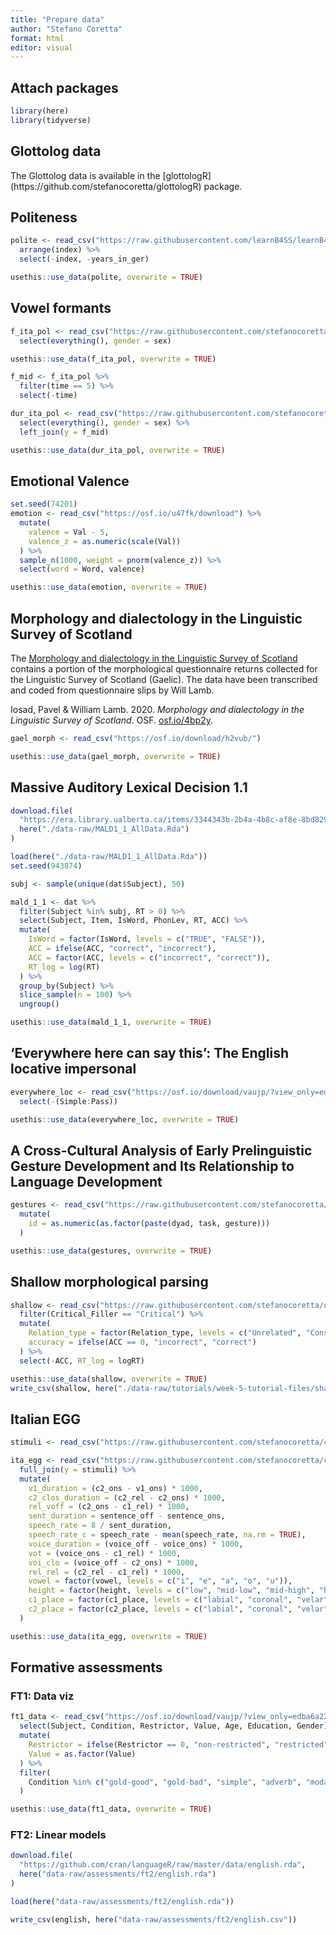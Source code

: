 ```yaml
---
title: "Prepare data"
author: "Stefano Coretta"
format: html
editor: visual
---
```


## Attach packages

```r
library(here)
library(tidyverse)
```

## Glottolog data

The Glottolog data is available in the \[glottologR\](https://github.com/stefanocoretta/glottologR) package.

## Politeness

```r
polite <- read_csv("https://raw.githubusercontent.com/learnB4SS/learnB4SS/main/data-raw/polite.csv") %>%
  arrange(index) %>%
  select(-index, -years_in_ger)

usethis::use_data(polite, overwrite = TRUE)
```

## Vowel formants

```r
f_ita_pol <- read_csv("https://raw.githubusercontent.com/stefanocoretta/coretta2018itapol/master/data-raw/aggregated/formants-series.csv") %>%
  select(everything(), gender = sex)

usethis::use_data(f_ita_pol, overwrite = TRUE)
```

```r
f_mid <- f_ita_pol %>%
  filter(time == 5) %>%
  select(-time)

dur_ita_pol <- read_csv("https://raw.githubusercontent.com/stefanocoretta/coretta2018itapol/master/data-raw/aggregated/token-measures.csv") %>%
  select(everything(), gender = sex) %>%
  left_join(y = f_mid)

usethis::use_data(dur_ita_pol, overwrite = TRUE)
```

## Emotional Valence

```r
set.seed(74201)
emotion <- read_csv("https://osf.io/u47fk/download") %>%
  mutate(
    valence = Val - 5,
    valence_z = as.numeric(scale(Val))
  ) %>%
  sample_n(1000, weight = pnorm(valence_z)) %>%
  select(word = Word, valence)

usethis::use_data(emotion, overwrite = TRUE)
```

## Morphology and dialectology in the Linguistic Survey of Scotland

The [Morphology and dialectology in the Linguistic Survey of Scotland](https://osf.io/4bp2y) contains a portion of the morphological questionnaire returns collected for the Linguistic Survey of Scotland (Gaelic). The data have been transcribed and coded from questionnaire slips by Will Lamb.

Iosad, Pavel & William Lamb. 2020. *Morphology and dialectology in the Linguistic Survey of Scotland*. OSF. [osf.io/4bp2y](https://osf.io/4bp2y).

```r
gael_morph <- read_csv("https://osf.io/download/h2vub/")

usethis::use_data(gael_morph, overwrite = TRUE)
```

## Massive Auditory Lexical Decision 1.1

```r
download.file(
  "https://era.library.ualberta.ca/items/3344343b-2b4a-4b8c-af8e-8bd829c76472/view/eada02c5-6259-4225-8204-13ce86e1cd2d/MALD1_1_AllData.Rda",
  here("./data-raw/MALD1_1_AllData.Rda")
)

load(here("./data-raw/MALD1_1_AllData.Rda"))
set.seed(943874)

subj <- sample(unique(dat$Subject), 50)

mald_1_1 <- dat %>%
  filter(Subject %in% subj, RT > 0) %>%
  select(Subject, Item, IsWord, PhonLev, RT, ACC) %>%
  mutate(
    IsWord = factor(IsWord, levels = c("TRUE", "FALSE")),
    ACC = ifelse(ACC, "correct", "incorrect"),
    ACC = factor(ACC, levels = c("incorrect", "correct")),
    RT_log = log(RT)
  ) %>%
  group_by(Subject) %>%
  slice_sample(n = 100) %>%
  ungroup()

usethis::use_data(mald_1_1, overwrite = TRUE)
```

## 'Everywhere here can say this': The English locative impersonal

```r
everywhere_loc <- read_csv("https://osf.io/download/vaujp/?view_only=edba6a2255044ce6af6a519b85c9e65f") %>%
  select(-(Simple:Pass))

usethis::use_data(everywhere_loc, overwrite = TRUE)
```

## A Cross-Cultural Analysis of Early Prelinguistic Gesture Development and Its Relationship to Language Development

```r
gestures <- read_csv("https://raw.githubusercontent.com/stefanocoretta/infant-gestures/master/data/gestures.csv") %>%
  mutate(
    id = as.numeric(as.factor(paste(dyad, task, gesture)))
  )

usethis::use_data(gestures, overwrite = TRUE)
```

## Shallow morphological parsing

```r
shallow <- read_csv("https://raw.githubusercontent.com/stefanocoretta/quick-linear-models/main/04-fit-models/shallow-morph.csv") %>%
  filter(Critical_Filler == "Critical") %>%
  mutate(
    Relation_type = factor(Relation_type, levels = c("Unrelated", "Constituent", "NonConstituent")),
    accuracy = ifelse(ACC == 0, "incorrect", "correct")
  ) %>%
  select(-ACC, RT_log = logRT)

usethis::use_data(shallow, overwrite = TRUE)
write_csv(shallow, here("./data-raw/tutorials/week-5-tutorial-files/shallow.csv"))
```

## Italian EGG

```r
stimuli <- read_csv("https://raw.githubusercontent.com/stefanocoretta/coretta2018itaegg/master/data-raw/datasets/stimuli.csv")

ita_egg <- read_csv("https://raw.githubusercontent.com/stefanocoretta/coretta2018itaegg/master/data-raw/datasets/measurements.csv", na = "--undefined--") %>%
  full_join(y = stimuli) %>%
  mutate(
    v1_duration = (c2_ons - v1_ons) * 1000,
    c2_clos_duration = (c2_rel - c2_ons) * 1000,
    rel_voff = (c2_ons - c1_rel) * 1000,
    sent_duration = sentence_off - sentence_ons,
    speech_rate = 8 / sent_duration,
    speech_rate_c = speech_rate - mean(speech_rate, na.rm = TRUE),
    voice_duration = (voice_off - voice_ons) * 1000,
    vot = (voice_ons - c1_rel) * 1000,
    voi_clo = (voice_off - c2_ons) * 1000,
    rel_rel = (c2_rel - c1_rel) * 1000,
    vowel = factor(vowel, levels = c("i", "e", "a", "o", "u")),
    height = factor(height, levels = c("low", "mid-low", "mid-high", "high")),
    c1_place = factor(c1_place, levels = c("labial", "coronal", "velar")),
    c2_place = factor(c2_place, levels = c("labial", "coronal", "velar"))
  )

usethis::use_data(ita_egg, overwrite = TRUE)
```

## Formative assessments

### FT1: Data viz

```r
ft1_data <- read_csv("https://osf.io/download/vaujp/?view_only=edba6a2255044ce6af6a519b85c9e65f") %>%
  select(Subject, Condition, Restrictor, Value, Age, Education, Gender) %>%
  mutate(
    Restrictor = ifelse(Restrictor == 0, "non-restricted", "restricted"),
    Value = as.factor(Value)
  ) %>%
  filter(
    Condition %in% c("gold-good", "gold-bad", "simple", "adverb", "modal")
  )

usethis::use_data(ft1_data, overwrite = TRUE)
```

### FT2: Linear models

```r
download.file(
  "https://github.com/cran/languageR/raw/master/data/english.rda",
  here("data-raw/assessments/ft2/english.rda")
)

load(here("data-raw/assessments/ft2/english.rda"))

write_csv(english, here("data-raw/assessments/ft2/english.csv"))
```
